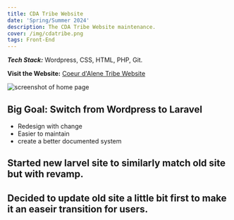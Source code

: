 ```yaml
---
title: CDA Tribe Website
date: 'Spring/Summer 2024'
description: The CDA Tribe Website maintenance. 
cover: /img/cdatribe.png
tags: Front-End
---
```


***Tech Stack:*** Wordpress, CSS, HTML, PHP, Git. 

**Visit the Website:** [Coeur d'Alene Tribe Website](https://www.cdatribe-nsn.gov/ "Cda tribe website")

![screenshot of home page](/img/cdatribe.png) 
## Big Goal: Switch from Wordpress to Laravel 

- Redesign with change 
- Easier to maintain
- create a better documented system

## Started new larvel site to similarly match old site but with revamp. 

## Decided to update old site a little bit first to make it an easeir transition for users.

